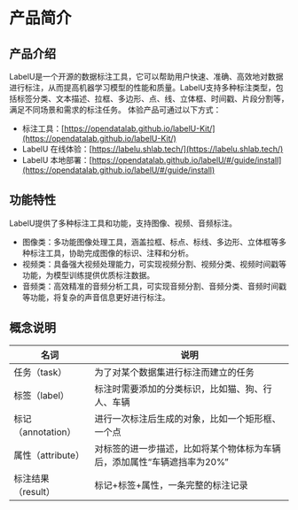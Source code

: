 # 产品简介

## 产品介绍

LabelU是一个开源的数据标注工具，它可以帮助用户快速、准确、高效地对数据进行标注，从而提高机器学习模型的性能和质量。LabelU支持多种标注类型，包括标签分类、文本描述、拉框、多边形、点、线、立体框、时间戳、片段分割等，满足不同场景和需求的标注任务。
体验产品可通过以下方式：

- 标注工具：[https://opendatalab.github.io/labelU-Kit/](https://opendatalab.github.io/labelU-Kit/)
- LabelU 在线体验：[https://labelu.shlab.tech/](https://labelu.shlab.tech/)
- LabelU 本地部署：[https://opendatalab.github.io/labelU/#/guide/install](https://opendatalab.github.io/labelU/#/guide/install)

## 功能特性

LabelU提供了多种标注工具和功能，支持图像、视频、音频标注。

- 图像类：多功能图像处理工具，涵盖拉框、标点、标线、多边形、立体框等多种标注工具，协助完成图像的标识、注释和分析。
- 视频类：具备强大视频处理能力，可实现视频分割、视频分类、视频时间戳等功能，为模型训练提供优质标注数据。
- 音频类：高效精准的音频分析工具，可实现音频分割、音频分类、音频时间戳等功能，将复杂的声音信息更好进行标注。

## 概念说明

<table className="table">
  <thead>
    <tr>
      <th>名词</th>
      <th>说明</th>
    </tr>
  </thead>
  <tbody>
    <tr>
      <td style={{ whiteSpace: 'nowrap' }}>任务（task）</td>
      <td>为了对某个数据集进行标注而建立的任务</td>
    </tr>
    <tr>
      <td style={{ whiteSpace: 'nowrap' }}>标签（label）</td>
      <td>标注时需要添加的分类标识，比如猫、狗、行人、车辆</td>
    </tr>
    <tr>
      <td style={{ whiteSpace: 'nowrap' }}>标记（annotation）</td>
      <td>进行一次标注后生成的对象，比如一个矩形框、一个点</td>
    </tr>
    <tr>
      <td style={{ whiteSpace: 'nowrap' }}>属性（attribute）</td>
      <td>对标签的进一步描述，比如将某个物体标为车辆后，添加属性“车辆遮挡率为20%”</td>
    </tr>
    <tr>
      <td style={{ whiteSpace: 'nowrap' }}>标注结果（result）</td>
      <td>标记+标签+属性，一条完整的标注记录</td>
    </tr>
  </tbody>
</table>

